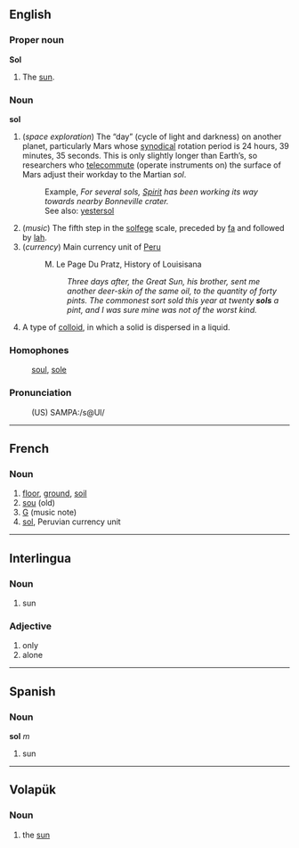 ==English==
===Proper noun===

'''Sol'''
# The [[sun]].

===Noun===
'''sol'''

# (''space exploration'') The &ldquo;day&rdquo; (cycle of light and darkness) on another planet, particularly Mars whose [[synodical]] rotation period is 24 hours, 39 minutes, 35 seconds.  This is only slightly longer than Earth&rsquo;s, so researchers who [[telecommute]] (operate instruments on) the surface of Mars adjust their workday to the Martian ''sol''.
#:Example, ''For several sols, [[Spirit]] has been working its way towards nearby Bonneville crater.''
#:See also: [[yestersol]]
# (''music'') The fifth step in the [[solfege]] scale, preceded by [[fa]] and followed by [[lah]].
# (''currency'') Main currency unit of [[Peru]]
#:M. Le Page Du Pratz, History of Louisisana 
#:: ''Three days after, the Great Sun, his brother, sent me another deer-skin of the same oil, to the quantity of forty pints. The commonest sort sold this year at twenty '''sols''' a pint, and I was sure mine was not of the worst kind.''
#A type of [[colloid]], in which a solid is dispersed in a liquid.

===Homophones===
: [[soul]], [[sole]]

===Pronunciation===
:(US) SAMPA:/s@Ul/

----
==French==
===Noun===
#[[floor]], [[ground]], [[soil]]
#[[sou]] (old)
#[[G]] (music note)
#[[sol]], Peruvian currency unit

----
== Interlingua ==
=== Noun ===
#sun
=== Adjective ===
#only
#alone

----
==Spanish==
===Noun ===
'''sol''' ''m''

# sun

----
== Volapük == 
=== Noun === 
# the [[sun]]